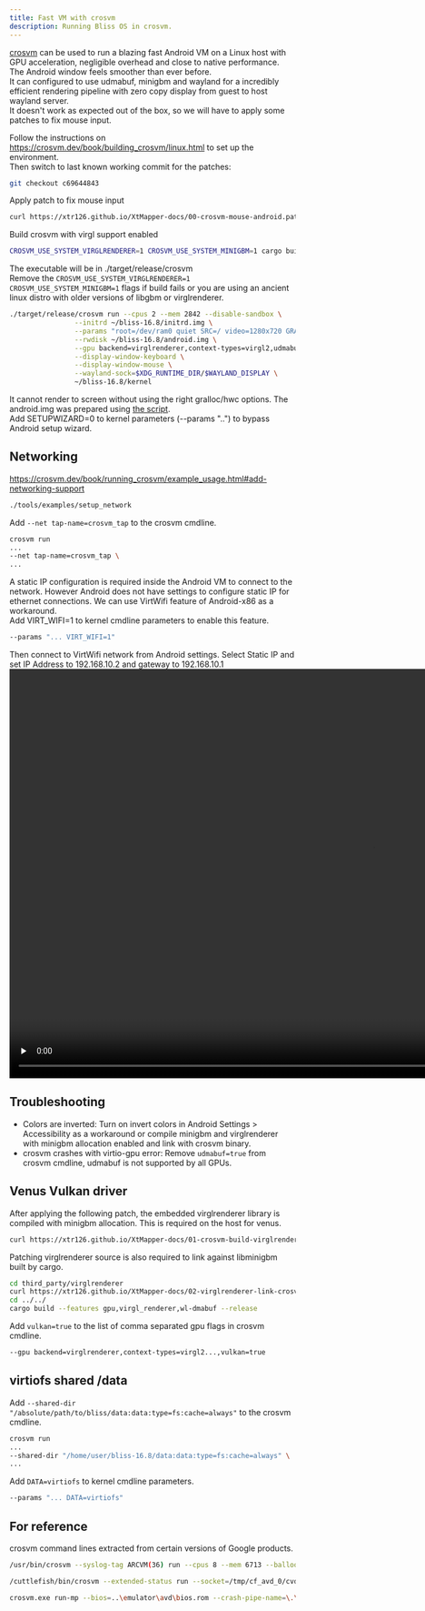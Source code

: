 ```yaml
---
title: Fast VM with crosvm
description: Running Bliss OS in crosvm.  
---
```

  

[crosvm](https://chromium.googlesource.com/crosvm/crosvm) can be used to run a blazing fast Android VM on a Linux host with GPU acceleration, negligible overhead and close to native performance.  
The Android window feels smoother than ever before.  
It can configured to use udmabuf, minigbm and wayland for a incredibly efficient rendering pipeline with zero copy display from guest to host wayland server.  
It doesn't work as expected out of the box, so we will have to apply some patches to fix mouse input.  


Follow the instructions on https://crosvm.dev/book/building_crosvm/linux.html to set up the environment.  
Then switch to last known working commit for the patches:
```bash
git checkout c69644843
```
Apply patch to fix mouse input
```bash
curl https://xtr126.github.io/XtMapper-docs/00-crosvm-mouse-android.patch | patch -p1
```
Build crosvm with virgl support enabled
```bash
CROSVM_USE_SYSTEM_VIRGLRENDERER=1 CROSVM_USE_SYSTEM_MINIGBM=1 cargo build --features gpu,virgl_renderer,wl-dmabuf --release
```
The executable will be in ./target/release/crosvm  
Remove the `CROSVM_USE_SYSTEM_VIRGLRENDERER=1 CROSVM_USE_SYSTEM_MINIGBM=1` flags if build fails or you are using an ancient linux distro with older versions of libgbm or virglrenderer.
```bash
./target/release/crosvm run --cpus 2 --mem 2842 --disable-sandbox \
                --initrd ~/bliss-16.8/initrd.img \
                --params "root=/dev/ram0 quiet SRC=/ video=1280x720 GRALLOC=minigbm_gbm_mesa HWC=drm_minigbm_celadon" \
                --rwdisk ~/bliss-16.8/android.img \
                --gpu backend=virglrenderer,context-types=virgl2,udmabuf=true,egl=true,surfaceless=true,glx=false,gles=true,width=1280,height=720 \
                --display-window-keyboard \
                --display-window-mouse \
                --wayland-sock=$XDG_RUNTIME_DIR/$WAYLAND_DISPLAY \
                ~/bliss-16.8/kernel
```
It cannot render to screen without using the right gralloc/hwc options.
The android.img was prepared using [the script](../quick_vm).  
Add SETUPWIZARD=0 to kernel parameters (--params "..") to bypass Android setup wizard.
## Networking
https://crosvm.dev/book/running_crosvm/example_usage.html#add-networking-support
```bash
./tools/examples/setup_network
```
Add `--net tap-name=crosvm_tap` to the crosvm cmdline.

```bash
crosvm run
...
--net tap-name=crosvm_tap \
...
```
A static IP configuration is required inside the Android VM to connect to the network. However Android does not have settings to configure static IP for ethernet connections. We can use VirtWifi feature of Android-x86 as a workaround.  
Add VIRT_WIFI=1 to kernel cmdline parameters to enable this feature.
```bash
--params "... VIRT_WIFI=1"
```
Then connect to VirtWifi network from Android settings. Select Static IP and set IP Address to 192.168.10.2 and gateway to 192.168.10.1
<video width="1280" height="720" controls preload="none">
  <source src={VirtWifiStaticIP} type="video/mp4">
  </source>
</video>

## Troubleshooting
- Colors are inverted: Turn on invert colors in Android Settings > Accessibility as a workaround or compile minigbm and virglrenderer with minigbm allocation enabled and link with crosvm binary.  
- crosvm crashes with virtio-gpu error: Remove `udmabuf=true` from crosvm cmdline, udmabuf is not supported by all GPUs.

## Venus Vulkan driver 
After applying the following patch, the embedded virglrenderer library is compiled with minigbm allocation. This is required on the host for venus.
```bash
curl https://xtr126.github.io/XtMapper-docs/01-crosvm-build-virglrenderer-minigbm-allocation.patch | patch -p1
```
Patching virglrenderer source is also required to link against libminigbm built by cargo.
```bash
cd third_party/virglrenderer
curl https://xtr126.github.io/XtMapper-docs/02-virglrenderer-link-crosvm-minigbm.patch | patch -p1
cd ../../
cargo build --features gpu,virgl_renderer,wl-dmabuf --release
```
Add `vulkan=true` to the list of comma separated gpu flags in crosvm cmdline.
```bash
--gpu backend=virglrenderer,context-types=virgl2...,vulkan=true
```

## virtiofs shared /data
Add `--shared-dir "/absolute/path/to/bliss/data:data:type=fs:cache=always"` to the crosvm cmdline.

```bash
crosvm run
...
--shared-dir "/home/user/bliss-16.8/data:data:type=fs:cache=always" \
...
```
Add `DATA=virtiofs` to kernel cmdline parameters.
```bash
--params "... DATA=virtiofs"
```

## For reference
crosvm command lines extracted from certain versions of Google products.

```bash title="ChromeOS 118 (ArcVM)"
/usr/bin/crosvm --syslog-tag ARCVM(36) run --cpus 8 --mem 6713 --balloon-bias-mib 48 --net tap-fd=27 --net tap-fd=28 --net tap-fd=29 --net tap-fd=30 --net tap-fd=31 --net tap-fd=32 --cid 36 --socket /run/vm/vm.Sl5uEL/arcvm.sock --wayland-sock /run/chrome/wayland-0 --wayland-sock /run/arcvm/mojo/mojo-proxy.sock,name=mojo --no-smt --delay-rt --per-vm-core-scheduling --params root=/dev/vda init=/init androidboot.hardware=bertha androidboot.container=1 androidboot.host_is_in_vm=0 androidboot.dev_mode=1 androidboot.disable_runas=0 androidboot.chromeos_channel=stable androidboot.seneschal_server_port=16388 androidboot.iioservice_present=1 androidboot.arc_custom_tabs=0 androidboot.arc_file_picker=1 androidboot.enable_notifications_refresh=1 androidboot.lcd_density=160 androidboot.arc.primary_display_rotation=ORIENTATION_0 softlockup_panic=0 androidboot.enable_consumer_auto_update_toggle=1 androidboot.enable_privacy_hub_for_chrome=0 androidboot.keyboard_shortcut_helper_integration=0 androidboot.arcvm_virtio_blk_data=0 androidboot.zram_size=0 androidboot.arc_switch_to_keymint=0 androidboot.arcvm_mglru_reclaim_interval=30000 androidboot.arcvm_mglru_reclaim_swappiness=0 androidboot.arcvm_metrics_mem_psi_period=10 androidboot.arcvm_ureadahead_mode=readahead androidboot.native_bridge=libhoudini.so androidboot.arc.tts.caching=1 androidboot.arc_dalvik_memory_profile=8G androidboot.lmkd.vsock_timeout=100 androidboot.audio.aaudio_mmap_enabled=1 androidboot.audio.aaudio_mmap_period_size=512 androidboot.camera.async_process_capture_request=true ramoops.record_size=262144 ramoops.console_size=262144 ramoops.ftrace_size=4096 ramoops.pmsg_size=4096 ramoops.dump_oops=1 squashfs.cached_blks=20 --virtio-snd capture=true,backend=cras,client_type=arcvm,socket_type=unified,num_input_devices=3,num_output_devices=4,output_device_config=[[],[],[],[stream_type=pro_audio]],input_device_config=[[],[],[stream_type=pro_audio]] --disk /proc/self/fd/22,o_direct=false,block_size=4096 --disk /proc/self/fd/23,o_direct=false,block_size=4096 --disk /proc/self/fd/21,o_direct=false --disk /proc/self/fd/24,o_direct=false --disk /proc/self/fd/25,o_direct=false --gpu vulkan=true --gpu-render-server path=/usr/libexec/virgl_render_server --video-decoder libvda --video-encoder libvda --battery type=goldfish --shared-dir /run/arcvm/android-data:_data:type=fs:cache=always:uidmap=0 655360 5000,5000 600 50,5050 660410 1994950:gidmap=0 655360 1065,1065 20119 1,1066 656426 3934,5000 600 50,5050 660410 1994950:timeout=3600:rewrite-security-xattrs=true:writeback=true:privileged_quota_uids=0 --shared-dir /run/arcvm/android-data:_data_media:type=fs:cache=always:uidmap=0 655360 5000,5000 600 50,5050 660410 1994950:gidmap=0 655360 1065,1065 20119 1,1066 656426 3934,5000 600 50,5050 660410 1994950:timeout=3600:rewrite-security-xattrs=true:ascii_casefold=true:writeback=true:privileged_quota_uids=0 --shared-dir /run/arcvm/media:stub:type=fs:cache=auto:uidmap=0 655360 5000,5000 600 50,5050 660410 1994950:gidmap=0 655360 1065,1065 20119 1,1066 656426 3934,5000 600 50,5050 660410 1994950:timeout=1:rewrite-security-xattrs=true:ascii_casefold=true:writeback=false:posix_acl=false:privileged_quota_uids=0 --shared-dir /run/arcvm/host_generated/oem/etc:oem_etc:type=fs:cache=always:uidmap=0 299 1, 5000 600 50:gidmap=0 299 1, 5000 600 50:timeout=3600:rewrite-security-xattrs=true:writeback=true:posix_acl=false --shared-dir /run/arcvm/testharness:testharness:type=fs:cache=always:uidmap=0 655360 5000,5000 600 50,5050 660410 1994950:gidmap=0 655360 1065,1065 20119 1,1066 656426 3934,5000 600 50,5050 660410 1994950:timeout=3600:rewrite-security-xattrs=true:writeback=true --shared-dir /run/arcvm/apkcache:apkcache:type=fs:cache=always:uidmap=0 655360 5000,5000 600 50,5050 660410 1994950:gidmap=0 655360 1065,1065 20119 1,1066 656426 3934,5000 600 50,5050 660410 1994950:timeout=3600:rewrite-security-xattrs=true:writeback=true --shared-dir /usr/share/fonts:fonts:type=fs:cache=always:uidmap=0 655360 5000,5000 600 50,5050 660410 1994950:gidmap=0 655360 1065,1065 20119 1,1066 656426 3934,5000 600 50,5050 660410 1994950:timeout=3600:rewrite-security-xattrs=true:writeback=true --shared-dir /lib64:lib:type=fs:cache=always:uidmap=0 655360 5000,5000 600 50,5050 660410 1994950:gidmap=0 655360 1065,1065 20119 1,1066 656426 3934,5000 600 50,5050 660410 1994950:timeout=3600:rewrite-security-xattrs=true:writeback=true --shared-dir /usr/lib64:usr_lib:type=fs:cache=always:uidmap=0 655360 5000,5000 600 50,5050 660410 1994950:gidmap=0 655360 1065,1065 20119 1,1066 656426 3934,5000 600 50,5050 660410 1994950:timeout=3600:rewrite-security-xattrs=true:writeback=true --shared-dir /sbin:sbin:type=fs:cache=always:uidmap=0 655360 5000,5000 600 50,5050 660410 1994950:gidmap=0 655360 1065,1065 20119 1,1066 656426 3934,5000 600 50,5050 660410 1994950:timeout=3600:rewrite-security-xattrs=true:writeback=true --shared-dir /usr/bin:usr_bin:type=fs:cache=always:uidmap=0 655360 5000,5000 600 50,5050 660410 1994950:gidmap=0 655360 1065,1065 20119 1,1066 656426 3934,5000 600 50,5050 660410 1994950:timeout=3600:rewrite-security-xattrs=true:writeback=true --shared-dir /run/arcvm/jemalloc:jemalloc:type=fs:cache=always:uidmap=0 655360 5000,5000 600 50,5050 660410 1994950:gidmap=0 655360 1065,1065 20119 1,1066 656426 3934,5000 600 50,5050 660410 1994950:timeout=3600:rewrite-security-xattrs=true:writeback=true --vcpu-cgroup-path /sys/fs/cgroup/cpu/arcvm-vcpus --pstore path=/run/daemon-store/crosvm/97c77222b7089251463a24210e4e36bf5388530c/YXJjdm0=.pstore,size=1048576 --android-fstab /run/arcvm/host_generated/fstab --hugepages /opt/google/vms/android/vmlinux
```
```bash title="Cuttlefish Virtual Device" 
/cuttlefish/bin/crosvm --extended-status run --socket=/tmp/cf_avd_0/cvd-1/internal/crosvm_control.sock --no-smt --no-usb --core-scheduling=false --vhost-user-mac80211-hwsim=/tmp/cf_env_0/env-1/vhost_user_mac80211 --gpu=backend=virglrenderer,context-types=virgl2,udmabuf=true,egl=true,surfaceless=true,glx=false,gles=true --gpu-display=mode=windowed[1280,720],dpi=[160,160],refresh-rate=60 --wayland-sock=/tmp/cf_avd_0/cvd-1/internal/frames.sock --rw-pmem-device=/cuttlefish/cuttlefish/instances/cvd-1/hwcomposer-pmem --mem=3096 --cpus=2 --rwdisk=/cuttlefish/cuttlefish/instances/cvd-1/os_composite.img --rwdisk=/cuttlefish/cuttlefish/instances/cvd-1/persistent_composite.img --multi-touch=/tmp/cf_avd_0/cvd-1/internal/touch_0.sock:1280:720 --rotary=/cuttlefish/cuttlefish/instances/cvd-1/internal/rotary.sock --keyboard=/tmp/cf_avd_0/cvd-1/internal/keyboard.sock --switches=/tmp/cf_avd_0/cvd-1/internal/switches.sock --net=tap-fd=118,mac="00:1a:11:e0:cf:00" --net=tap-fd=120,mac="00:1a:11:e1:cf:00" --rw-pmem-device=/cuttlefish/cuttlefish/instances/cvd-1/access-kregistry --pstore=path=/cuttlefish/cuttlefish/instances/cvd-1/pstore,size=2097152 --disable-sandbox --cid=3 --serial=hardware=virtio-console,num=1,type=file,path=/cuttlefish/cuttlefish/instances/cvd-1/internal/kernel-log-pipe,console=true --serial=hardware=serial,num=1,type=file,path=/cuttlefish/cuttlefish/instances/cvd-1/internal/kernel-log-pipe,earlycon=true --serial=hardware=virtio-console,num=2,type=sink --serial=hardware=virtio-console,num=3,type=file,path=/cuttlefish/cuttlefish/instances/cvd-1/internal/logcat-pipe --serial=hardware=virtio-console,num=4,type=file,path=/cuttlefish/cuttlefish/instances/cvd-1/internal/keymaster_fifo_vm.out,input=/cuttlefish/cuttlefish/instances/cvd-1/internal/keymaster_fifo_vm.in --serial=hardware=virtio-console,num=5,type=file,path=/cuttlefish/cuttlefish/instances/cvd-1/internal/gatekeeper_fifo_vm.out,input=/cuttlefish/cuttlefish/instances/cvd-1/internal/gatekeeper_fifo_vm.in --serial=hardware=virtio-console,num=6,type=file,path=/cuttlefish/cuttlefish/instances/cvd-1/internal/bt_fifo_vm.out,input=/cuttlefish/cuttlefish/instances/cvd-1/internal/bt_fifo_vm.in --serial=hardware=virtio-console,num=7,type=file,path=/cuttlefish/cuttlefish/instances/cvd-1/internal/gnsshvc_fifo_vm.out,input=/cuttlefish/cuttlefish/instances/cvd-1/internal/gnsshvc_fifo_vm.in --serial=hardware=virtio-console,num=8,type=file,path=/cuttlefish/cuttlefish/instances/cvd-1/internal/locationhvc_fifo_vm.out,input=/cuttlefish/cuttlefish/instances/cvd-1/internal/locationhvc_fifo_vm.in --serial=hardware=virtio-console,num=9,type=file,path=/cuttlefish/cuttlefish/instances/cvd-1/internal/confui_fifo_vm.out,input=/cuttlefish/cuttlefish/instances/cvd-1/internal/confui_fifo_vm.in --serial=hardware=virtio-console,num=10,type=file,path=/cuttlefish/cuttlefish/instances/cvd-1/internal/uwb_fifo_vm.out,input=/cuttlefish/cuttlefish/instances/cvd-1/internal/uwb_fifo_vm.in --serial=hardware=virtio-console,num=11,type=file,path=/cuttlefish/cuttlefish/instances/cvd-1/internal/oemlock_fifo_vm.out,input=/cuttlefish/cuttlefish/instances/cvd-1/internal/oemlock_fifo_vm.in --serial=hardware=virtio-console,num=12,type=file,path=/cuttlefish/cuttlefish/instances/cvd-1/internal/keymint_fifo_vm.out,input=/cuttlefish/cuttlefish/instances/cvd-1/internal/keymint_fifo_vm.in --serial=hardware=virtio-console,num=13,type=file,path=/cuttlefish/cuttlefish/instances/cvd-1/internal/nfc_fifo_vm.out,input=/cuttlefish/cuttlefish/instances/cvd-1/internal/nfc_fifo_vm.in --serial=hardware=virtio-console,num=14,type=file,path=/cuttlefish/cuttlefish/instances/cvd-1/internal/sensors_fifo_vm.out,input=/cuttlefish/cuttlefish/instances/cvd-1/internal/sensors_fifo_vm.in --serial=hardware=virtio-console,num=15,type=sink --sound=/tmp/cf_avd_0/cvd-1/internal/audio_server.sock --bios=/cuttlefish/bootloader
```
```bash title="Play Games Developer Emulator 23.11.1397.6"
crosvm.exe run-mp --bios=..\emulator\avd\bios.rom --crash-pipe-name=\.\pipe\crashpad_9072_JBFCMAATNYKRGSDL --cpus=6 --mem=6144 --init-mem=3072 --flex-mem-chunk-size=64 --log-file="C:\Users\x\AppData\Local\Google\Play Games Developer Emulator\Logs\Emulator.log" --kernel-log-file="C:\Users\x\AppData\Local\Google\Play Games Developer Emulator\Logs\Hypervisor.log" --logs-directory="C:\Users\x\AppData\Local\Google\Play Games Developer Emulator\Logs\emulator_logs" --serial=hardware=serial,num=1,type=file,path="C:\Users\x\AppData\Local\Google\Play Games Developer Emulator\Logs\AndroidSerial.log",earlycon=true --serial=hardware=virtio-console,num=1,type=file,path="C:\Users\x\AppData\Local\Google\Play Games Developer Emulator\Logs\AndroidSerial.log",console=true --pstore=path="C:\Users\x\AppData\Local\Google\Play Games Developer Emulator\pstore",size=1048576 --disk="D:\Program Files\Google\Play Games Developer Emulator\23.11.1397.6\emulator\avd\aggregate.img",sparse=false,io_concurrency=32,async_executor=overlapped --rwdisk="C:\Users\x\AppData\Local\Google\Play Games Developer Emulator\userdata_vp505wie.ntt\avd\metadata.img",sparse=true,io_concurrency=32,async_executor=overlapped --rwdisk="C:\Users\x\AppData\Local\Google\Play Games Developer Emulator\userdata_vp505wie.ntt\avd\userdata.img",sparse=true,io_concurrency=32,async_executor=overlapped --rwdisk="C:\Users\x\AppData\Local\Google\Play Games Developer Emulator\userdata_vp505wie.ntt\avd\misc.img",sparse=true,io_concurrency=32,async_executor=overlapped --process-invariants-handle=5384 --process-invariants-size=2959 --gpu=angle=true,backend=gfxstream,egl=true,gles=false,glx=false,surfaceless=false,vulkan=true,wsi=vk,vk_mem_file="C:\Users\x\AppData\Local\Google\Play Games Developer Emulator\Logs\emulator_logs\vk_abort_mem_info.log",gpu_uuid=[134,128,23,89,7,0,0,0,0,0,0,0,0,0,0,0],driver_uuid=[51,49,46,48,46,49,48,49,46,50,49,49,49,0,0,0],displays=[[mode=windowed[1920,1080],refresh-rate=30,hidden]] --spu=gatekeeper_port=31540,keymaster_port=31541 --host-guid=dc55608a-e3e6-43cc-ab85-156b69d98b9d --ime-port=60006 --enable-audio-capture --params="androidboot.boot_devices=pci0000:00/0000:00:01.0,pci0000:00/0000:00:02.0,pci0000:00/0000:00:03.0,pci0000:00/0000:00:04.0 androidboot.console=hvc0 androidboot.hardware.gltransport=virtio-gpu-asg androidboot.hardware.gralloc=minigbm androidboot.hardware.hwcomposer=ranchu androidboot.kiwi.adbproxy.enabled=1 androidboot.kiwi.adbproxy.port=38068 androidboot.kiwi.client_version=23.11.1397.6 androidboot.kiwi.logcatserial=1 androidboot.kiwi.logcatserial.dev=/dev/hvc0 androidboot.kiwi.logcatserial.filter=System.err:E,.android.common:E,*:I androidboot.kiwi.metrics_group=unknown androidboot.partition_map=vdb,metadata;vdc,userdata;vdd,misc androidboot.serialno=420c4e54eb7349a1ae83a486e31bc6be androidboot.pcs.recvport=50051 androidboot.pcs.sendport=50050 androidboot.timezone= androidboot.hw_timeout_multiplier=1 noxsaves tsc=reliable androidboot.pcs.use_vsock=true androidboot.pcs.enable_host_ime=true androidboot.ime.ime_port=60006 androidboot.pcs.enable_volume_control=true androidboot.pcs.enable_pre_game_launch_memory_compaction=true androidboot.opengles.version=196609 androidboot.dirty.expire.centisecs=500 androidboot.kiwi.prefetch.io_depth=20 androidboot.kiwi.prefetch.max_fds=2000 androidboot.kiwi.prefetch=replay androidboot.async.persist.writes=true androidboot.enable.min.free.kbytes=1 androidboot.standard.min.free.kbytes=61440 androidboot.optimized.min.free.kbytes=30720 snd-hda-intel.enable=0 snd_intel8x0.inside_vm=1 snd_intel8x0.ac97_clock=48000 androidboot.asg.backoffiters=400000 androidboot.asg.backoffincrement=1000 androidboot.hardware.egl=angle androidboot.hardware.vulkan=ranchu nopat androidboot.kiwi.enable_houdini=1 androidboot.locale=en-US androidboot.vsock_gatekeeper_port=31540 androidboot.vsock_keymaster_port=31541 androidboot.kiwi_out_period_count=8 virtio_snd.msg_timeout_ms=5000 androidboot.pcs.events_service=true androidboot.angle_log_texture_decompression_events=true" --ac97 backend=win_audio --cid=3 --multi-touch=nil --mouse=nil --kiwi-mouse=nil --product-version="23.11.1397.6" --product-channel="DevUnknown" --product-name="Play Games Developer Emulator" --log-source="0" --service-pipe-name="service-ipc-a5168ce3-5b2a-431e-a93b-89f1f9c5cb0e" --pvclock  crosvm.exe                   
``` 
